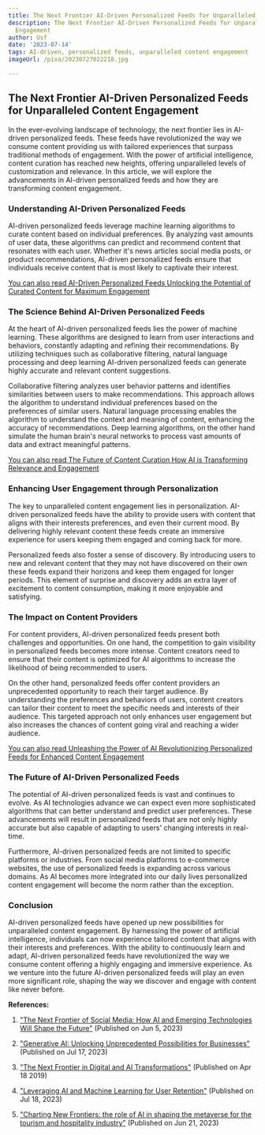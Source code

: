 ```yaml
---
title: The Next Frontier AI-Driven Personalized Feeds for Unparalleled Content Engagement
description: The Next Frontier AI-Driven Personalized Feeds for Unparalleled Content
  Engagement
author: Usf
date: '2023-07-14'
tags: AI-driven, personalized feeds, unparalleled content engagement
imageUrl: /pixa/20230727022218.jpg

---
```

## The Next  Frontier AI-Driven Personalized Feeds  for Unparalleled Content Engagement

In the  ever-evolving landscape of technology, the next frontier lies in AI-driven  personalized feeds. These feeds have revolutionized the way we consume content providing us  with tailored experiences that surpass traditional methods of  engagement. With the power of artificial intelligence, content curation has reached new heights, offering unparalleled levels of customization and relevance. In this article, we will explore  the advancements in  AI-driven personalized feeds and how they are transforming content engagement.

### Understanding AI-Driven  Personalized Feeds

AI-driven  personalized feeds leverage machine  learning algorithms to curate content  based on  individual preferences. By analyzing vast amounts of  user data, these algorithms can  predict and recommend content that  resonates with each user. Whether it's news articles  social media posts, or  product recommendations,  AI-driven personalized feeds ensure that individuals receive  content that is  most likely to captivate their interest.

[You can also read  AI-Driven Personalized Feeds Unlocking the Potential of Curated  Content for Maximum  Engagement](AI-Driven%20Personalized%20Feeds%20Unlocking%20the%20Potential%20of%20Curated%20Content%20for%20Maximum%20Engagement)


### The Science Behind AI-Driven Personalized Feeds

At the  heart of AI-driven personalized feeds lies the  power of machine learning. These algorithms are designed to learn from user interactions and behaviors, constantly adapting and refining their recommendations. By utilizing techniques such as collaborative filtering, natural language processing  and deep learning AI-driven personalized feeds can generate highly accurate and relevant content suggestions.

Collaborative filtering analyzes user  behavior patterns and identifies similarities between users to make recommendations. This approach allows the algorithm to understand individual preferences based on the  preferences  of similar users. Natural language processing  enables  the algorithm to understand the context and meaning of content, enhancing the accuracy of recommendations. Deep learning algorithms, on the other hand simulate the human  brain's neural networks to process vast amounts of data and extract  meaningful patterns.

[You can also read  The Future of Content  Curation How AI is Transforming Relevance and Engagement](The%20Future%20of%20Content%20Curation%20How%20AI%20is%20Transforming%20Relevance%20and%20Engagement)


### Enhancing User Engagement  through Personalization

The key to unparalleled content engagement lies in personalization. AI-driven personalized feeds have the ability to provide users  with content that aligns with  their interests preferences, and even their current mood. By delivering highly relevant content these feeds create an  immersive experience for users keeping them engaged and coming back for more.

Personalized feeds also foster  a sense of discovery. By  introducing users to new and relevant content that they may not have discovered on their own these feeds expand their horizons and keep them engaged for longer periods. This element of surprise and discovery adds an extra layer of excitement to content  consumption, making it more enjoyable and satisfying.

### The Impact on Content Providers

For content providers, AI-driven personalized  feeds present both challenges  and  opportunities. On one hand, the competition to gain visibility in personalized feeds becomes more  intense.  Content creators need  to ensure that their content is optimized for AI algorithms to increase the likelihood of being recommended to users.

On the other hand,  personalized feeds offer content providers an unprecedented opportunity to reach their  target audience. By understanding the preferences and  behaviors of  users, content creators can tailor their content to meet the specific needs and interests of their audience. This targeted  approach not only enhances user engagement but  also increases the chances of content going viral and reaching a wider audience.

[You can also read Unleashing the Power of AI Revolutionizing  Personalized Feeds for  Enhanced  Content Engagement](Unleashing%20the%20Power%20of%20AI%20Revolutionizing%20Personalized%20Feeds%20for%20Enhanced%20Content%20Engagement)


### The Future of AI-Driven Personalized Feeds

The potential of AI-driven personalized feeds is vast and continues  to evolve. As AI technologies advance we can expect even more sophisticated algorithms that can better understand and predict user preferences. These advancements will result in personalized feeds that are not only highly accurate but also capable of adapting  to users' changing interests  in real-time.

Furthermore, AI-driven personalized feeds  are not limited to  specific platforms or industries. From social media platforms to e-commerce websites, the use of personalized feeds is expanding across various  domains. As AI becomes more integrated into our daily lives  personalized content engagement will become  the  norm rather than the exception.

### Conclusion

AI-driven personalized feeds have opened up new possibilities for unparalleled  content engagement. By harnessing the power  of artificial intelligence, individuals can now experience tailored  content that aligns with their interests and preferences. With the ability to continuously learn and adapt, AI-driven personalized feeds have revolutionized  the way  we consume content offering a highly  engaging and immersive experience. As we venture into the future AI-driven personalized feeds  will play an even more significant role, shaping the way we discover and engage with content like never  before.

**References:**

1. ["The Next Frontier of Social Media: How AI and Emerging Technologies Will Shape the Future"](https://www.linkedin.com/pulse/next-frontier-social-media-how-ai-emerging-shape-future-sodhi) (Published on Jun 5, 2023)

2. ["Generative AI: Unlocking Unprecedented Possibilities for Businesses"](https://www.linkedin.com/pulse/generative-ai-unlocking-unprecedented-possibilities-businesses) (Published on  Jul 17, 2023)

3.  ["The Next Frontier in Digital and AI  Transformations"](https://www.bcg.com/publications/2019/next-frontier-digital-ai-transformations) (Published on Apr 18 2019)

4. ["Leveraging AI  and Machine Learning for User Retention"](https://www.z2adigital.com/leveraging-ai-and-machine-learning-for-user-retention/) (Published on Jul 18, 2023)

5. ["Charting New Frontiers: the role of AI in shaping the metaverse for the tourism and hospitality industry"](https://www.hospitalitynet.org/opinion/126002061.html) (Published  on Jun  21, 2023)